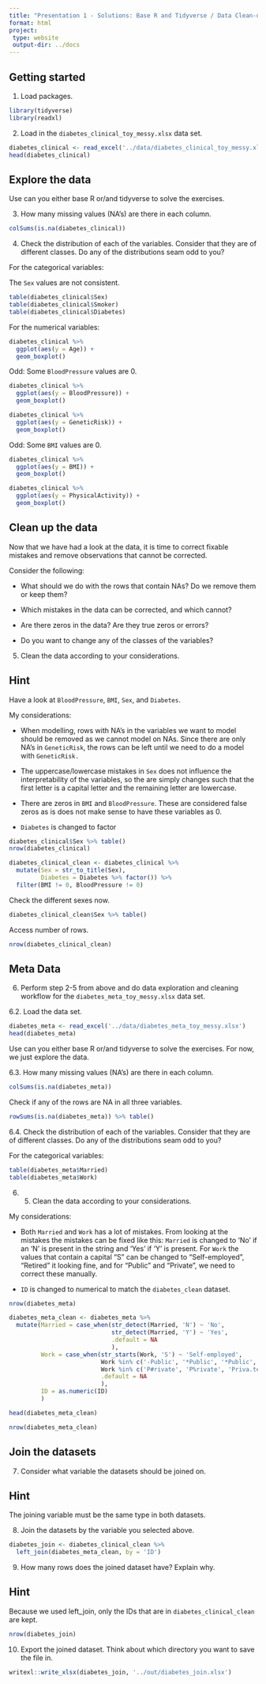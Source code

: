 ```yaml
---
title: "Presentation 1 - Solutions: Base R and Tidyverse / Data Clean-up and Wrangling"
format: html
project:
 type: website
 output-dir: ../docs
---
```


## Getting started

1.  Load packages.

```r
library(tidyverse)
library(readxl)
```

2.  Load in the `diabetes_clinical_toy_messy.xlsx` data set.

```r
diabetes_clinical <- read_excel('../data/diabetes_clinical_toy_messy.xlsx')
head(diabetes_clinical)
```

## Explore the data

Use can you either base R or/and tidyverse to solve the exercises. 

3.  How many missing values (NA's) are there in each column. 

```r
colSums(is.na(diabetes_clinical))
```

4.  Check the distribution of each of the variables. Consider that they are of different classes. Do any of the distributions seam odd to you?

For the categorical variables:

The `Sex` values are not consistent. 
```r
table(diabetes_clinical$Sex)
table(diabetes_clinical$Smoker)
table(diabetes_clinical$Diabetes)
```

For the numerical variables:

```r
diabetes_clinical %>% 
  ggplot(aes(y = Age)) + 
  geom_boxplot()
```

Odd: Some `BloodPressure` values are 0. 
```r
diabetes_clinical %>% 
  ggplot(aes(y = BloodPressure)) + 
  geom_boxplot()
```

```r
diabetes_clinical %>% 
  ggplot(aes(y = GeneticRisk)) + 
  geom_boxplot()
```
Odd: Some `BMI` values are 0. 
```r
diabetes_clinical %>% 
  ggplot(aes(y = BMI)) + 
  geom_boxplot()
```

```r
diabetes_clinical %>% 
  ggplot(aes(y = PhysicalActivity)) + 
  geom_boxplot()
```

## Clean up the data

Now that we have had a look at the data, it is time to correct fixable mistakes and remove observations that cannot be corrected.

Consider the following:

-   What should we do with the rows that contain NAs? Do we remove them or keep them?

-   Which mistakes in the data can be corrected, and which cannot?

-   Are there zeros in the data? Are they true zeros or errors?

-   Do you want to change any of the classes of the variables?

5.  Clean the data according to your considerations.

::: {.callout-tip collapse="true"}
## Hint
Have a look at `BloodPressure`, `BMI`, `Sex`, and `Diabetes`. 
:::

My considerations:

-   When modelling, rows with NA's in the variables we want to model should be removed as we cannot model on NAs. Since there are only NA's in `GeneticRisk`, the rows can be left until we need to do a model with `GeneticRisk.`

-   The uppercase/lowercase mistakes in `Sex` does not influence the interpretability of the variables, so the are simply changes such that the first letter is a capital letter and the remaining letter are lowercase.

-   There are zeros in `BMI` and `BloodPressure`. These are considered false zeros as is does not make sense to have these variables as 0.

-   `Diabetes` is changed to factor

```r
diabetes_clinical$Sex %>% table()
nrow(diabetes_clinical)
```

```r
diabetes_clinical_clean <- diabetes_clinical %>% 
  mutate(Sex = str_to_title(Sex),
         Diabetes = Diabetes %>% factor()) %>% 
  filter(BMI != 0, BloodPressure != 0) 
```

Check the different sexes now.
```r
diabetes_clinical_clean$Sex %>% table()
```

Access number of rows.
```r
nrow(diabetes_clinical_clean)
```


## Meta Data

6.  Perform step 2-5 from above and do data exploration and cleaning workflow for the `diabetes_meta_toy_messy.xlsx` data set.

6.2. Load the data set.

```r
diabetes_meta <- read_excel('../data/diabetes_meta_toy_messy.xlsx')
head(diabetes_meta)
```

Use can you either base R or/and tidyverse to solve the exercises. For now, we just explore the data.

6.3. How many missing values (NA's) are there in each column. 

```r
colSums(is.na(diabetes_meta))
```
Check if any of the rows are NA in all three variables. 
```r
rowSums(is.na(diabetes_meta)) %>% table()
```


6.4. Check the distribution of each of the variables. Consider that they are of different classes. Do any of the distributions seam odd to you?

For the categorical variables:

```r
table(diabetes_meta$Married)
table(diabetes_meta$Work)
```

6. 5.  Clean the data according to your considerations.

My considerations:

-   Both `Married` and `Work` has a lot of mistakes. From looking at the mistakes the mistakes can be fixed like this: `Married` is changed to 'No' if an 'N' is present in the string and 'Yes' if 'Y' is present. For `Work` the values that contain a capital "S" can be changed to "Self-employed", "Retired" it looking fine, and for "Public" and "Private", we need to correct these manually.

-   `ID` is changed to numerical to match the `diabetes_clean` dataset. 

```r
nrow(diabetes_meta)
```


```r
diabetes_meta_clean <- diabetes_meta %>% 
  mutate(Married = case_when(str_detect(Married, 'N') ~ 'No',
                             str_detect(Married, 'Y') ~ 'Yes',
                             .default = NA
                             ),
         Work = case_when(str_starts(Work, 'S') ~ 'Self-employed',
                          Work %in% c('-Public', '*Public', '*Public', 'P!UBLIC', 'Pu.blic', 'Publ&ic', 'Publi-c', 'Publi+c', 'Public') ~ 'Public',
                          Work %in% c('P#rivate', 'P%rivate', 'Priva.te', 'Privat-e', 'Privat+e', 'Private', 'PRIVATE') ~ 'Private',
                          .default = NA
                          ),
         ID = as.numeric(ID)
         )

head(diabetes_meta_clean)
```


```r
nrow(diabetes_meta_clean)
```

## Join the datasets

7. Consider what variable the datasets should be joined on.

::: {.callout-tip collapse="true"}
## Hint
The joining variable must be the same type in both datasets.
:::

8. Join the datasets by the variable you selected above.
```r
diabetes_join <- diabetes_clinical_clean %>% 
  left_join(diabetes_meta_clean, by = 'ID')
```

9. How many rows does the joined dataset have? Explain why. 

::: {.callout-tip collapse="true"}
## Hint
Because we used left_join, only the IDs that are in `diabetes_clinical_clean` are kept. 
:::

```r
nrow(diabetes_join)
```

10. Export the joined dataset. Think about which directory you want to save the file in. 
```r
writexl::write_xlsx(diabetes_join, '../out/diabetes_join.xlsx')
```

